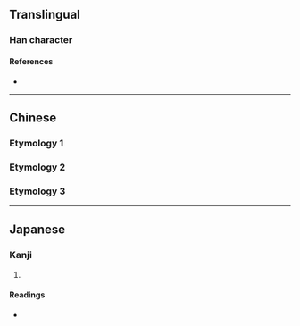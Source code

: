 {{character info/new}}
==Translingual==

===Han character===
{{Han char|rn=40|rad=宀|as=07|sn=10|four=|canj=JRD|ids=⿱宀呆}}

====References====
* {{Han ref|kx=0286.110|dkj=07164|dj=0565.080|hdz=20933.010|uh=5BB2|ud=23474}}

----

==Chinese==

===Etymology 1===
{{zh-see|實|a}}

===Etymology 2===
{{zh-see|寶|a}}

===Etymology 3===
{{zh-see|賲|v}}

----

==Japanese==

===Kanji===
{{ja-kanji|grade=|rs=宀07}}

# {{defn|lang=ja|sort=宀07}}

====Readings====
* {{ja-readings|on=[[ほう]] (hō)|kun=[[しまいこむ]] (shimaikomu)}}